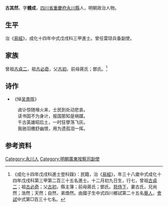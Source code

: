 {{明清人物信息框
| 姓名 = 古其然  
| 原名 =
| 圖片名稱= 
| 圖片大小 =
| 圖片說明 = 
| 最高職務 = 廣東雷瓊兵備副使
| 國家 = 大明 
| 爵位 =
| 籍貫 = [[四川|四川]][[重慶府|重慶府]][[永川縣|永川縣]]
| 族裔 = 
| 旗籍 = 
| 字號 = 字體誠
| 諡號 =
| 出生日期 = 十二月初九日
| 出生地點 =
| 逝世日期 = 卒年不詳
| 逝世地點 =
| 墓葬 =
| 配偶 = 古氏
| 親屬 = 
| 出身 =
* 成化十四年戊戌科進士
| 經歷 =
| 著作 =  
}}
'''古其然  '''{{BD|1441年||1500年||G}}，字'''體成'''，[[四川省|四川省]][[重慶府|重慶府]][[永川縣|永川縣]]人，明朝政治人物。

==生平==
治《[[易經|易經]]》，成化十四年中式戊戌科三甲進士。曾任雷琼兵备副使。

==家族==
曾祖[[古貞二|古貞二]]，祖[[古必奇|古必奇]]，父[[古初|古初]]，前母蔣氏；鄧氏。<ref>《成化十四年戊戌科進士登科錄》：民籍，治《[[易經|易經]]》，年三十八歲中式成化十四年戊戌科第三甲第二百三十五名進士。十二月初九日生，行七，曾祖[[古貞二|古貞二]]；祖[[古必奇|古必奇]]；父[[古初|古初]]，縣主簿；前母蔣氏；鄧氏。[[慈侍下|慈侍下]]，妻古氏，兄尚然；浩然；天然；自然，弟煥然。由國子生中式四川鄉試第二十五名[[舉人|舉人]]，[[會試|會試]]中式第□百三十七名。</ref>

==诗作== 
*《悼[[吴景晖|吴景晖]]》
:卤讣惊随堠火来，士民到处动悲哀。
:读书固不为身计，报国那知是祸媒。
:千古英雄昭后土，一时狂孽荡飞灰。
:我驰羽檄舒幽恨，用为遗孤泪一挥。

== 参考资料 ==
{{reflist}}

{{成化十四年戊戌科殿试金榜}}

{{Authority control}}

{{DEFAULTSORT:Gu古}}
[[Category:永川人|Category:永川人]]
[[Category:明朝廣東按察司副使|Category:明朝廣東按察司副使]]


{{明朝人物小作品}}